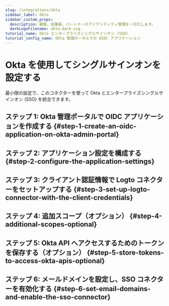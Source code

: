 ```yaml
---
slug: /integrations/okta
sidebar_label: Okta
sidebar_custom_props:
  description: 顧客、従業員、パートナーのアイデンティティ管理を一元化します。
  darkLogoFilename: okta-dark.svg
tutorial_name: Okta エンタープライズシングルサインオン (SSO)
tutorial_config_name: Okta 管理ポータルでの OIDC アプリケーション
---
```




# Okta を使用してシングルサインオンを設定する

最小限の設定で、このコネクターを使って Okta とエンタープライズシングルサインオン (SSO) を統合できます。

<GuideTip />

## ステップ 1: Okta 管理ポータルで OIDC アプリケーションを作成する \{#step-1-create-an-oidc-application-on-okta-admin-portal}

<Step1 />

## ステップ 2: アプリケーション設定を構成する \{#step-2-configure-the-application-settings}

<Step2 />

## ステップ 3: クライアント認証情報で Logto コネクターをセットアップする \{#step-3-set-up-logto-connector-with-the-client-credentials}

<Step3 />

## ステップ 4: 追加スコープ（オプション） \{#step-4-additional-scopes-optional}

<Step4 />

## ステップ 5: Okta API へアクセスするためのトークンを保存する（オプション） \{#step-5-store-tokens-to-access-okta-apis-optional}

<Step5 />

## ステップ 6: メールドメインを設定し、SSO コネクターを有効化する \{#step-6-set-email-domains-and-enable-the-sso-connector}

<Step6 />

